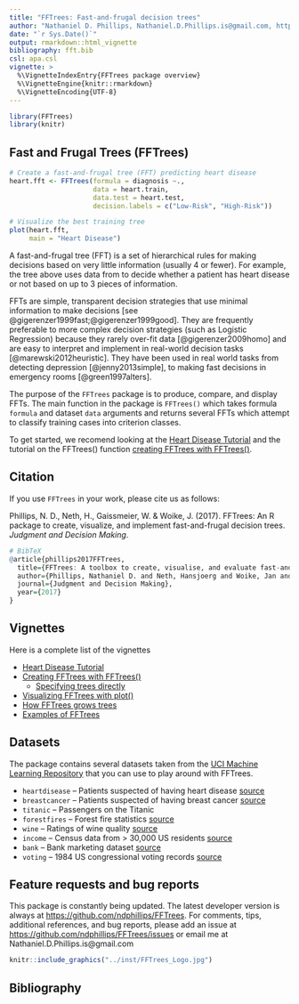 ```yaml
---
title: "FFTrees: Fast-and-frugal decision trees"
author: "Nathaniel D. Phillips, Nathaniel.D.Phillips.is@gmail.com, http://ndphillips.github.io"
date: "`r Sys.Date()`"
output: rmarkdown::html_vignette
bibliography: fft.bib
csl: apa.csl
vignette: >
  %\VignetteIndexEntry{FFTrees package overview}
  %\VignetteEngine{knitr::rmarkdown}
  %\VignetteEncoding{UTF-8}
---
```


```r
library(FFTrees)
library(knitr)
```

## Fast and Frugal Trees (FFTrees)

```r
# Create a fast-and-frugal tree (FFT) predicting heart disease
heart.fft <- FFTrees(formula = diagnosis ~.,
                     data = heart.train,
                     data.test = heart.test,
                     decision.labels = c("Low-Risk", "High-Risk"))

# Visualize the best training tree
plot(heart.fft,
     main = "Heart Disease")
```


A fast-and-frugal tree (FFT) is a set of hierarchical rules for making decisions based on very little information (usually 4 or fewer). For example, the tree above uses data from to decide whether a patient has heart disease or not based on up to 3 pieces of information.

FFTs are simple, transparent decision strategies that use minimal information to make decisions [see @gigerenzer1999fast;@gigerenzer1999good]. They are frequently preferable to more complex decision strategies (such as Logistic Regression) because they rarely over-fit data [@gigerenzer2009homo] and are easy to interpret and implement in real-world decision tasks [@marewski2012heuristic]. They have been used in real world tasks from detecting depression [@jenny2013simple], to making fast decisions in emergency rooms [@green1997alters].

The purpose of the `FFTrees` package is to produce, compare, and display FFTs. The main function in the package is `FFTrees()` which takes formula `formula` and dataset `data` arguments and returns several FFTs which attempt to classify training cases into criterion classes. 

To get started, we recomend looking at the [Heart Disease Tutorial](FFTrees_heart.html) and the tutorial on the FFTrees() function [creating FFTrees with FFTrees()](FFTrees_function.html).


## Citation

If you use `FFTrees` in your work, please cite us as follows:

Phillips, N. D., Neth, H., Gaissmeier, W. & Woike, J. (2017). FFTrees: An R package to create, visualize, and implement fast-and-frugal decision trees. *Judgment and Decision Making*.


```r
# BibTeX
@article{phillips2017FFTrees,
  title={FFTrees: A toolbox to create, visualise, and evaluate fast-and-frugal decision trees},
  author={Phillips, Nathaniel D. and Neth, Hansjoerg and Woike, Jan and Wolfgang, Gaissmaier},
  journal={Judgment and Decision Making},
  year={2017}
}
```




## Vignettes

Here is a complete list of the vignettes

- [Heart Disease Tutorial](FFTrees_heart.html)
- [Creating FFTrees with FFTrees()](FFTrees_function.html)
    - [Specifying trees directly](FFTrees_mytree.html)
- [Visualizing FFTrees with plot()](FFTrees_plot.html)
- [How FFTrees grows trees](FFTrees_algorithm.html)
- [Examples of FFTrees](FFTrees_examples.html)

## Datasets

The package contains several datasets taken from the [UCI Machine Learning Repository](http://archive.ics.uci.edu/ml/) that you can use to play around with FFTrees.

- `heartdisease` -- Patients suspected of having heart disease [source](http://archive.ics.uci.edu/ml/datasets/Heart+Disease)
- `breastcancer` -- Patients suspected of having breast cancer [source](https://archive.ics.uci.edu/ml/datasets/Breast+Cancer+Wisconsin+(Diagnostic))
- `titanic` -- Passengers on the Titanic
- `forestfires` -- Forest fire statistics [source](http://archive.ics.uci.edu/ml/datasets/Forest+Fires)
- `wine` -- Ratings of wine quality [source](http://archive.ics.uci.edu/ml/datasets/Wine)
- `income` -- Census data from > 30,000 US residents [source](http://archive.ics.uci.edu/ml/datasets/Adult)
- `bank` -- Bank marketing dataset [source](http://archive.ics.uci.edu/ml/datasets/Bank+Marketing)
- `voting` -- 1984 US congressional voting records [source](https://archive.ics.uci.edu/ml/datasets/Congressional+Voting+Records)


## Feature requests and bug reports

This package is constantly being updated. The latest developer version is always at [https://github.com/ndphillips/FFTrees](https://github.com/ndphillips/FFTrees). For comments, tips, additional references, and bug reports, please add an issue at [https://github.com/ndphillips/FFTrees/issues](https://github.com/ndphillips/FFTrees/issues) or email me at Nathaniel.D.Phillips.is@gmail.com

```r
knitr::include_graphics("../inst/FFTrees_Logo.jpg")
```


## Bibliography
